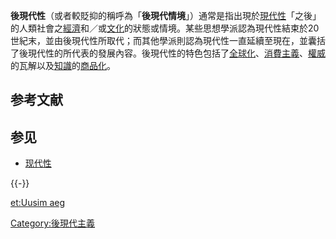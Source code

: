 {{Distinguish|後現代主義}}

{{unreferenced|time=2014-04-17T01:22:55+00:00}}
'''後現代性'''（或者較貶抑的稱呼為「'''後現代情境'''」）通常是指出現於[[現代性|現代性]]「之後」的人類社會之[[經濟|經濟]]和／或[[文化|文化]]的狀態或情境。某些思想學派認為現代性結束於20世紀末，並由後現代性所取代；而其他學派則認為現代性一直延續至現在，並囊括了後現代性的所代表的發展內容。後現代性的特色包括了[[全球化|全球化]]、[[消費主義|消費主義]]、[[權威|權威]]的瓦解以及[[知識|知識]]的[[商品化|商品化]]。

==参考文献==
{{Reflist}}

==参见==
*[[现代性|现代性]]

{{-}}
{{現代主義}}
{{philo-stub}}

[[Category:後現代主義|Category:後現代主義]]

[[et:Uusim_aeg|et:Uusim aeg]]